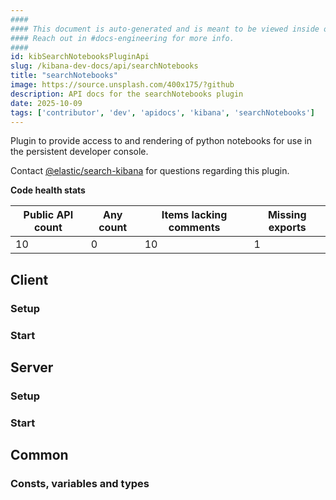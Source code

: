 ```yaml
---
####
#### This document is auto-generated and is meant to be viewed inside our experimental, new docs system.
#### Reach out in #docs-engineering for more info.
####
id: kibSearchNotebooksPluginApi
slug: /kibana-dev-docs/api/searchNotebooks
title: "searchNotebooks"
image: https://source.unsplash.com/400x175/?github
description: API docs for the searchNotebooks plugin
date: 2025-10-09
tags: ['contributor', 'dev', 'apidocs', 'kibana', 'searchNotebooks']
---
```


Plugin to provide access to and rendering of python notebooks for use in the persistent developer console.

Contact [@elastic/search-kibana](https://github.com/orgs/elastic/teams/search-kibana) for questions regarding this plugin.

**Code health stats**

| Public API count  | Any count | Items lacking comments | Missing exports |
|-------------------|-----------|------------------------|-----------------|
| 10 | 0 | 10 | 1 |

## Client

### Setup
<DocDefinitionList data={[searchNotebooksObj.client.setup]}/>

### Start
<DocDefinitionList data={[searchNotebooksObj.client.start]}/>

## Server

### Setup
<DocDefinitionList data={[searchNotebooksObj.server.setup]}/>

### Start
<DocDefinitionList data={[searchNotebooksObj.server.start]}/>

## Common

### Consts, variables and types
<DocDefinitionList data={searchNotebooksObj.common.misc}/>

